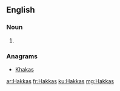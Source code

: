 ==English==

===Noun===
{{head|en|noun plural form}}

# {{plural of|Hakka|lang=en}}

===Anagrams===
* [[Khakas#English|Khakas]]

[[ar:Hakkas]]
[[fr:Hakkas]]
[[ku:Hakkas]]
[[mg:Hakkas]]